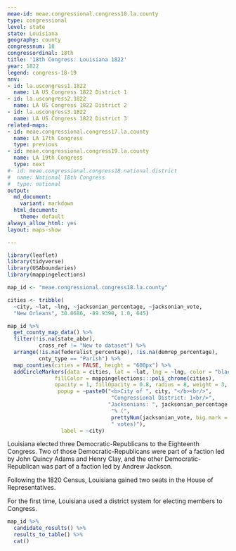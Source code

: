 ```yaml
---
meae-id: meae.congressional.congress18.la.county
type: congressional
level: state
state: Louisiana
geography: county
congressnum: 18
congressordinal: 18th
title: '18th Congress: Louisiana 1822'
year: 1822
legend: congress-18-19
nnv:
- id: la.uscongress1.1822
  name: LA US Congress 1822 District 1
- id: la.uscongress2.1822
  name: LA US Congress 1822 District 2
- id: la.uscongress3.1822
  name: LA US Congress 1822 District 3
related-maps:
- id: meae.congressional.congress17.la.county
  name: LA 17th Congress
  type: previous
- id: meae.congressional.congress19.la.county
  name: LA 19th Congress
  type: next
#- id: meae.congressional.congress18.national.district
#  name: National 18th Congress
#  type: national
output:
  md_document:
    variant: markdown
  html_document:
    theme: default
always_allow_html: yes
layout: maps-show

---
```


```r
library(leaflet)
library(tidyverse)
library(USAboundaries)
library(mappingelections)

map_id <- "meae.congressional.congress18.la.county"

cities <- tribble(
  ~city, ~lat, ~lng, ~jacksonian_percentage, ~jacksonian_vote, 
  "New Orleans", 30.0686, -89.9390, 1.0, 645)
```

<div class="map">

```r
map_id %>%
  get_county_map_data() %>%
  filter(!is.na(state_abbr),
          cross_ref != "New to dataset") %>%
  arrange(!is.na(federalist_percentage), !is.na(demrep_percentage), 
          cnty_type == "Parish") %>% 
  map_counties(cities = FALSE, height = "600px") %>% 
  addCircleMarkers(data = cities, lat = ~lat, lng = ~lng, color = "black",
               fillColor = mappingelections:::poli_chrome(cities),
               opacity = 1, fillOpacity = 0.8, radius = 8, weight = 3,
                popup = ~paste0("<b>City of ", city, "</b><br/>",
                                 "Congressional District: 1<br/>",
                                "Jacksonians: ", jacksonian_percentage * 100,
                                 "% (", 
                                 prettyNum(jacksonian_vote, big.mark = ","),
                                 " votes)"),
                 label = ~city)
```

</div>

Louisiana elected three Democratic-Republicans to the Eighteenth Congress. Two of those Democratic-Republicans were part of a faction led by John Quincy Adams and Henry Clay, and the other Democratic-Republican was part of a faction led by Andrew Jackson.

Following the 1820 Census, Louisiana gained two seats in the House of Representatives.

For the first time, Louisiana used a district system for electing members to Congress.

<div class="results-table">

```r
map_id %>%
  candidate_results() %>%
  results_to_table() %>%
  cat()
```

</div>
